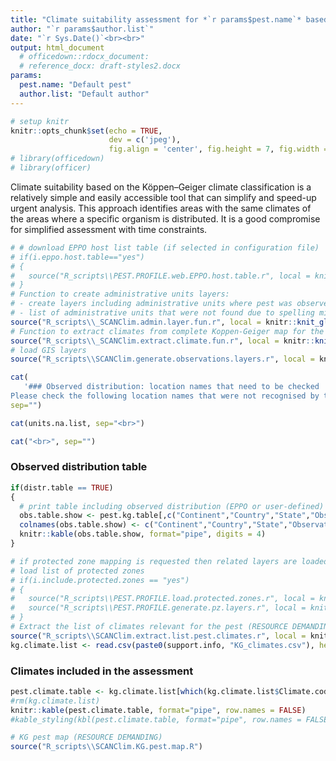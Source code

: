 ```yaml
---
title: "Climate suitability assessment for *`r params$pest.name`* based on the Köppen–Geiger climate classification"
author: "`r params$author.list`"
date: "`r Sys.Date()`<br><br>"
output: html_document
  # officedown::rdocx_document:
  # reference_docx: draft-styles2.docx
params:
  pest.name: "Default pest"
  author.list: "Default author"
---
```


```r
# setup knitr
knitr::opts_chunk$set(echo = TRUE,
                      dev = c('jpeg'),
                      fig.align = 'center', fig.height = 7, fig.width = 10)
# library(officedown)
# library(officer)

```

Climate suitability based on the Köppen–Geiger climate classification is a relatively simple and easily accessible tool that can simplify and speed-up urgent analysis. This approach identifies areas with the same climates of the areas where a specific organism is distributed. It is a good compromise for simplified assessment with time constraints.<br>

```r

# # download EPPO host list table (if selected in configuration file)
# if(i.eppo.host.table=="yes") 
# {
#   source("R_scripts\\PEST.PROFILE.web.EPPO.host.table.r", local = knitr::knit_global())
# }
# Function to create administrative units layers: 
# - create layers including administrative units where pest was observed
# - list of administrative units that were not found due to spelling mistakes, different naming conventions, different enconding, etc...
source("R_scripts\\_SCANClim.admin.layer.fun.r", local = knitr::knit_global())
# Function to extract climates from complete Koppen-Geiger map for the administrative units or points where pest was observed
source("R_scripts\\_SCANClim.extract.climate.fun.r", local = knitr::knit_global())
# load GIS layers
source("R_scripts\\SCANClim.generate.observations.layers.r", local = knitr::knit_global())
```


```r
cat(
   '### Observed distribution: location names that need to be checked
Please check the following location names that were not recognised by the system:<br>', 
sep="")

cat(units.na.list, sep="<br>")

cat("<br>", sep="")
```

### Observed distribution table<br>

```r
if(distr.table == TRUE)
{
  # print table including observed distribution (EPPO or user-defined)
  obs.table.show <- pest.kg.table[,c("Continent","Country","State","Observation", "admin.source", "lat", "long")]
  colnames(obs.table.show) <- c("Continent","Country","State","Observation", "Admin source", "Lat", "Long")
  knitr::kable(obs.table.show, format="pipe", digits = 4)
}

# if protected zone mapping is requested then related layers are loaded
# load list of protected zones
# if(i.include.protected.zones == "yes")
# {
#   source("R_scripts\\PEST.PROFILE.load.protected.zones.r", local = knitr::knit_global())
#   source("R_scripts\\PEST.PROFILE.generate.pz.layers.r", local = knitr::knit_global())
# }
# Extract the list of climates relevant for the pest (RESOURCE DEMANDING)
source("R_scripts\\SCANClim.extract.list.pest.climates.r", local = knitr::knit_global())
kg.climate.list <- read.csv(paste0(support.info, "KG_climates.csv"), header = TRUE, stringsAsFactors = FALSE, fileEncoding="UTF-8-BOM")

```

<!---BLOCK_LANDSCAPE_START--->
### Climates included in the assessment<br>

```r
pest.climate.table <- kg.climate.list[which(kg.climate.list$Climate.code %in% pest.climates.list),]
#rm(kg.climate.list)
knitr::kable(pest.climate.table, format="pipe", row.names = FALSE)
#kable_styling(kbl(pest.climate.table, format="pipe", row.names = FALSE))
```
 <!---BLOCK_LANDSCAPE_STOP--->

<!---BLOCK_LANDSCAPE_START--->
```r
# KG pest map (RESOURCE DEMANDING)
source("R_scripts\\SCANClim.KG.pest.map.R")
 
```
 <!---BLOCK_LANDSCAPE_STOP--->


